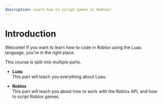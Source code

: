 ```yaml
---
description: Learn how to script games in Roblox!
---
```


# Introduction

Welcome! If you want to learn how to code in Roblox using the Luau language, you're in the right place.

This course is split into multiple parts.

- **Luau**\
  This part will teach you everything about Luau.

- **Roblox**\
  This part will teach you about how to work with the Roblox API, and how
  to script Roblox games.
